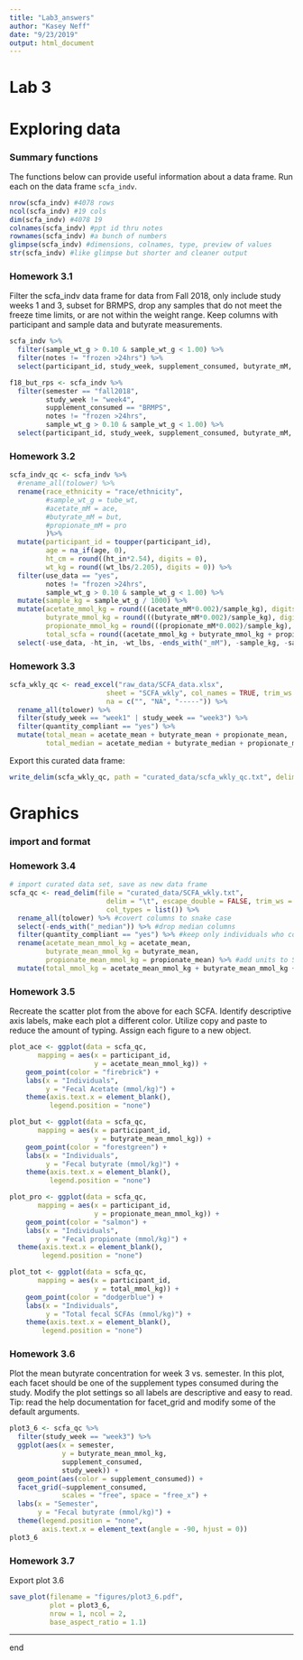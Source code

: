 ```yaml
---
title: "Lab3_answers"
author: "Kasey Neff"
date: "9/23/2019"
output: html_document
---
```



# Lab 3

# Exploring data 

### Summary functions
The functions below can provide useful information about a data frame. Run each on the data frame `scfa_indv`. 
```r
nrow(scfa_indv) #4078 rows
ncol(scfa_indv) #19 cols
dim(scfa_indv) #4078 19
colnames(scfa_indv) #ppt id thru notes
rownames(scfa_indv) #a bunch of numbers
glimpse(scfa_indv) #dimensions, colnames, type, preview of values
str(scfa_indv) #like glimpse but shorter and cleaner output 
```

### Homework 3.1
Filter the scfa_indv data frame for data from Fall 2018, only include study weeks 1 and 3, subset for BRMPS, drop any samples that do not meet the freeze time limits, or are not within the weight range. Keep columns with participant and sample data and butyrate measurements. 
```r
scfa_indv %>%
  filter(sample_wt_g > 0.10 & sample_wt_g < 1.00) %>% 
  filter(notes != "frozen >24hrs") %>%
  select(participant_id, study_week, supplement_consumed, butyrate_mM, notes)

f18_but_rps <- scfa_indv %>%
  filter(semester == "fall2018", 
         study_week != "week4",
         supplement_consumed == "BRMPS",
         notes != "frozen >24hrs", 
         sample_wt_g > 0.10 & sample_wt_g < 1.00) %>%
  select(participant_id, study_week, supplement_consumed, butyrate_mM, -notes)
```

### Homework 3.2

```r
scfa_indv_qc <- scfa_indv %>%
  #rename_all(tolower) %>%
  rename(race_ethnicity = "race/ethnicity",
         #sample_wt_g = tube_wt, 
         #acetate_mM = ace, 
         #butyrate_mM = but,
         #propionate_mM = pro
         )%>% 
  mutate(participant_id = toupper(participant_id),
         age = na_if(age, 0),
         ht_cm = round((ht_in*2.54), digits = 0),
         wt_kg = round((wt_lbs/2.205), digits = 0)) %>%
  filter(use_data == "yes",
         notes != "frozen >24hrs", 
         sample_wt_g > 0.10 & sample_wt_g < 1.00) %>%
  mutate(sample_kg = sample_wt_g / 1000) %>%
  mutate(acetate_mmol_kg = round(((acetate_mM*0.002)/sample_kg), digits = 2),
         butyrate_mmol_kg = round(((butyrate_mM*0.002)/sample_kg), digits = 2),
         propionate_mmol_kg = round(((propionate_mM*0.002)/sample_kg), digits = 2),
         total_scfa = round((acetate_mmol_kg + butyrate_mmol_kg + propionate_mmol_kg), digits = 2)) %>%
  select(-use_data, -ht_in, -wt_lbs, -ends_with("_mM"), -sample_kg, -sample_wt_g, -notes)
```

### Homework 3.3
```r
scfa_wkly_qc <- read_excel("raw_data/SCFA_data.xlsx",
                        sheet = "SCFA_wkly", col_names = TRUE, trim_ws = TRUE, 
                        na = c("", "NA", "-----")) %>%
  rename_all(tolower) %>%
  filter(study_week == "week1" | study_week == "week3") %>%
  filter(quantity_compliant == "yes") %>%
  mutate(total_mean = acetate_mean + butyrate_mean + propionate_mean,
         total_median = acetate_median + butyrate_median + propionate_median)
```

Export this curated data frame:
```r
write_delim(scfa_wkly_qc, path = "curated_data/scfa_wkly_qc.txt", delim = "\t")
```


# Graphics

### import and format
### Homework 3.4
```r
# import curated data set, save as new data frame 
scfa_qc <- read_delim(file = "curated_data/SCFA_wkly.txt", 
                        delim = "\t", escape_double = FALSE, trim_ws = TRUE, na=c("NA"),
                        col_types = list()) %>%
  rename_all(tolower) %>% #covert columns to snake case 
  select(-ends_with("_median")) %>% #drop median columns 
  filter(quantity_compliant == "yes") %>% #keep only individuals who consumed full starch dose
  rename(acetate_mean_mmol_kg = acetate_mean,
         butyrate_mean_mmol_kg = butyrate_mean,
         propionate_mean_mmol_kg = propionate_mean) %>% #add units to SCFA measurements 
  mutate(total_mmol_kg = acetate_mean_mmol_kg + butyrate_mean_mmol_kg + propionate_mean_mmol_kg) #calculate total SCFA
```


### Homework 3.5
Recreate the scatter plot from the above for each SCFA. Identify descriptive axis labels, make each plot a different color. Utilize copy and paste to reduce the amount of typing. Assign each figure to a new object. 
```r
plot_ace <- ggplot(data = scfa_qc,
       mapping = aes(x = participant_id, 
                     y = acetate_mean_mmol_kg)) +
    geom_point(color = "firebrick") +
    labs(x = "Individuals",
         y = "Fecal Acetate (mmol/kg)") +
    theme(axis.text.x = element_blank(),
          legend.position = "none")
```

```r
plot_but <- ggplot(data = scfa_qc,
       mapping = aes(x = participant_id, 
                     y = butyrate_mean_mmol_kg)) +
    geom_point(color = "forestgreen") +
    labs(x = "Individuals",
         y = "Fecal butyrate (mmol/kg)") +
    theme(axis.text.x = element_blank(),
          legend.position = "none")
```

```r
plot_pro <- ggplot(data = scfa_qc,
       mapping = aes(x = participant_id, 
                     y = propionate_mean_mmol_kg)) +
    geom_point(color = "salmon") +
    labs(x = "Individuals",
         y = "Fecal propionate (mmol/kg)") +
  theme(axis.text.x = element_blank(),
        legend.position = "none")
```

```r
plot_tot <- ggplot(data = scfa_qc,
       mapping = aes(x = participant_id, 
                     y = total_mmol_kg)) +
    geom_point(color = "dodgerblue") +
    labs(x = "Individuals",
         y = "Total fecal SCFAs (mmol/kg)") +
    theme(axis.text.x = element_blank(),
        legend.position = "none")
```

### Homework 3.6
Plot the mean butyrate concentration for week 3 vs. semester. In this plot, each facet should be one of the supplement types consumed during the study. Modify the plot settings so all labels are descriptive and easy to read. Tip: read the help documentation for facet_grid and modify some of the default arguments. 
```r
plot3_6 <- scfa_qc %>%
  filter(study_week == "week3") %>%
  ggplot(aes(x = semester, 
             y = butyrate_mean_mmol_kg,
             supplement_consumed, 
             study_week)) +
  geom_point(aes(color = supplement_consumed)) +
  facet_grid(~supplement_consumed,
             scales = "free", space = "free_x") + 
  labs(x = "Semester",
       y = "Fecal butyrate (mmol/kg)") +
  theme(legend.position = "none",
        axis.text.x = element_text(angle = -90, hjust = 0))
plot3_6
```

### Homework 3.7
Export plot 3.6 
```r
save_plot(filename = "figures/plot3_6.pdf",
          plot = plot3_6,
          nrow = 1, ncol = 2, 
          base_aspect_ratio = 1.1)
```


-----
end
